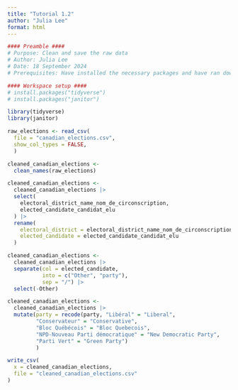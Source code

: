 ---
title: "Tutorial 1.2"
author: "Julia Lee"
format: html
---

```{r}
#### Preamble ####
# Purpose: Clean and save the raw data 
# Author: Julia Lee
# Date: 18 September 2024
# Prerequisites: Have installed the necessary packages and have ran download_data.R before.
```

```{r}
#### Workspace setup ####
# install.packages("tidyverse")
# install.packages("janitor")

library(tidyverse)
library(janitor)
```

```{r}
raw_elections <- read_csv(
  file = "canadian_elections.csv",
  show_col_types = FALSE,
  )
```

```{r}
cleaned_canadian_elections <-
  clean_names(raw_elections)
```

```{r}
cleaned_canadian_elections <- 
  cleaned_canadian_elections |>
  select(
    electoral_district_name_nom_de_circonscription, 
    elected_candidate_candidat_elu
  ) |>
  rename(
    electoral_district = electoral_district_name_nom_de_circonscription,
    elected_candidate = elected_candidate_candidat_elu
  )
```

```{r}
cleaned_canadian_elections <-
  cleaned_canadian_elections |>
  separate(col = elected_candidate,
           into = c("Other", "party"),
           sep = "/") |>
  select(-Other)
```

```{r}
cleaned_canadian_elections <- 
  cleaned_canadian_elections |>
  mutate(party = recode(party, "Libéral" = "Liberal",
         "Conservateur" = "Conservative",
         "Bloc Québécois" = "Bloc Quebecois",
         "NPD-Nouveau Parti démocratique" = "New Democratic Party",
         "Parti Vert" = "Green Party")
         )
```

```{r}
write_csv(
  x = cleaned_canadian_elections,
  file = "cleaned_canadian_elections.csv"
)
```

